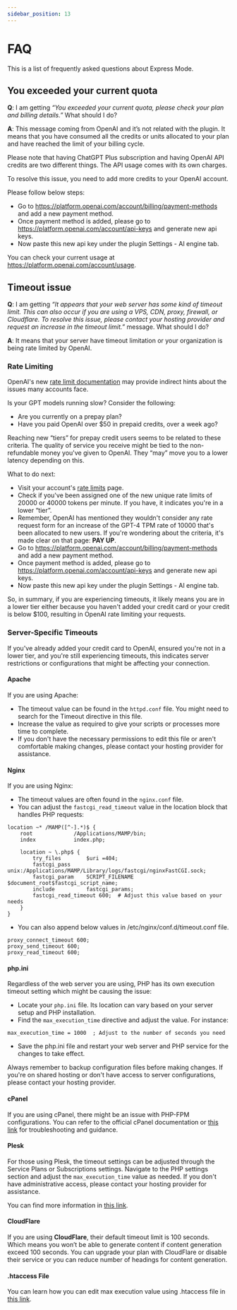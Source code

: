 ```yaml
---
sidebar_position: 13
---
```


# FAQ

This is a list of frequently asked questions about Express Mode.

## You exceeded your current quota

**Q**: I am getting *“You exceeded your current quota, please check your plan and billing details.”* What should I do?

**A**: This message coming from OpenAI and it’s not related with the plugin. It means that you have consumed all the credits or units allocated to your plan and have reached the limit of your billing cycle.

Please note that having ChatGPT Plus subscription and having OpenAI API credits are two different things. The API usage comes with its own charges.

To resolve this issue, you need to add more credits to your OpenAI account. 

Please follow below steps: 

- Go to https://platform.openai.com/account/billing/payment-methods and add a new payment method.
- Once payment method is added, please go to https://platform.openai.com/account/api-keys and generate new api keys.
- Now paste this new api key under the plugin Settings - AI engine tab.

You can check your current usage at https://platform.openai.com/account/usage.

## Timeout issue

**Q**: I am getting *“It appears that your web server has some kind of timeout limit. This can also occur if you are using a VPS, CDN, proxy, firewall, or Cloudflare. To resolve this issue, please contact your hosting provider and request an increase in the timeout limit.”* message. What should I do?

**A**: It means that your server have timeout limitation or your organization is being rate limited by OpenAI.

### Rate Limiting

OpenAI's new [rate limit documentation](https://platform.openai.com/docs/guides/rate-limits/usage-tiers) may provide indirect hints about the issues many accounts face.

Is your GPT models running slow? Consider the following:

- Are you currently on a prepay plan?
- Have you paid OpenAI over $50 in prepaid credits, over a week ago?

Reaching new “tiers” for prepay credit users seems to be related to these criteria. The quality of service you receive might be tied to the non-refundable money you've given to OpenAI. They “may” move you to a lower latency depending on this.

What to do next:

- Visit your account's [rate limits](https://platform.openai.com/account/rate-limits) page.
- Check if you've been assigned one of the new unique rate limits of 20000 or 40000 tokens per minute. If you have, it indicates you're in a lower “tier”.
- Remember, OpenAI has mentioned they wouldn't consider any rate request form for an increase of the GPT-4 TPM rate of 10000 that's been allocated to new users. If you're wondering about the criteria, it's made clear on that page: **PAY UP**.
- Go to https://platform.openai.com/account/billing/payment-methods and add a new payment method.
- Once payment method is added, please go to https://platform.openai.com/account/api-keys and generate new api keys.
- Now paste this new api key under the plugin Settings - AI engine tab.

So, in summary, if you are experiencing timeouts, it likely means you are in a lower tier either because you haven't added your credit card or your credit is below $100, resulting in OpenAI rate limiting your requests.

### Server-Specific Timeouts

If you've already added your credit card to OpenAI, ensured you're not in a lower tier, and you're still experiencing timeouts, this indicates server restrictions or configurations that might be affecting your connection.

#### Apache
If you are using Apache:

- The timeout value can be found in the ```httpd.conf``` file. You might need to search for the Timeout directive in this file.
- Increase the value as required to give your scripts or processes more time to complete.
- If you don't have the necessary permissions to edit this file or aren't comfortable making changes, please contact your hosting provider for assistance.

#### Nginx
If you are using Nginx:

- The timeout values are often found in the ```nginx.conf``` file.
- You can adjust the ```fastcgi_read_timeout``` value in the location block that handles PHP requests:

```
location ~* /MAMP([^-].*)$ {
    root             /Applications/MAMP/bin;
    index            index.php;

    location ~ \.php$ {
        try_files        $uri =404;
        fastcgi_pass     unix:/Applications/MAMP/Library/logs/fastcgi/nginxFastCGI.sock;
        fastcgi_param    SCRIPT_FILENAME $document_root$fastcgi_script_name;
        include          fastcgi_params;
        fastcgi_read_timeout 600;  # Adjust this value based on your needs
    }
}
```


- You can also append below values in /etc/nginx/conf.d/timeout.conf file.

```
proxy_connect_timeout 600;
proxy_send_timeout 600;
proxy_read_timeout 600;
```

#### php.ini

Regardless of the web server you are using, PHP has its own execution timeout setting which might be causing the issue:

- Locate your ```php.ini``` file. Its location can vary based on your server setup and PHP installation.
- Find the ```max_execution_time``` directive and adjust the value. For instance:

```
max_execution_time = 1000  ; Adjust to the number of seconds you need
```
- Save the php.ini file and restart your web server and PHP service for the changes to take effect.

Always remember to backup configuration files before making changes. If you're on shared hosting or don't have access to server configurations, please contact your hosting provider.

#### cPanel
If you are using cPanel, there might be an issue with PHP-FPM configurations. You can refer to the official cPanel documentation or [this link](https://support.cpanel.net/hc/en-us/articles/360057903134-proxy-fcgi-error-errors-when-using-PHP-FPM) for troubleshooting and guidance.

#### Plesk
For those using Plesk, the timeout settings can be adjusted through the Service Plans or Subscriptions settings. Navigate to the PHP settings section and adjust the `max_execution_time` value as needed.
If you don't have administrative access, please contact your hosting provider for assistance.

You can find more information in [this link](https://support.plesk.com/hc/en-us/articles/12377347905815-How-to-define-PHP-limit-max-execution-time-for-a-domain-in-Plesk-).

#### CloudFlare
If you are using **CloudFlare**, their default timeout limit is 100 seconds. Which means you won’t be able to generate content if content generation exceed 100 seconds. You can upgrade your plan with CloudFlare or disable their service or you can reduce number of headings for content generation.

#### .htaccess File

You can learn how you can edit max execution value using .htaccess file in [this link](https://www.hostinger.com/tutorials/how-to-fix-maximum-execution-time-exceeded-error-wordpress).
